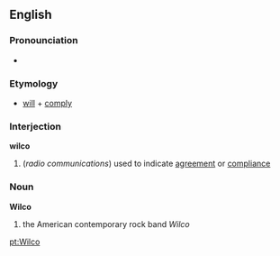 ==English==
===Pronounciation===
*{{IPA|/ˈwɪɫ.kəʊ/ (RP), /ˈwɪɫ.koʊ/ (GA)}}

===Etymology===
*{{E.}} [[will]] + [[comply]]

===Interjection===
'''wilco'''
#(''radio communications'') used to indicate [[agreement]] or [[compliance]]

===Noun===
'''Wilco'''
#the American contemporary rock band ''Wilco''

[[pt:Wilco]]